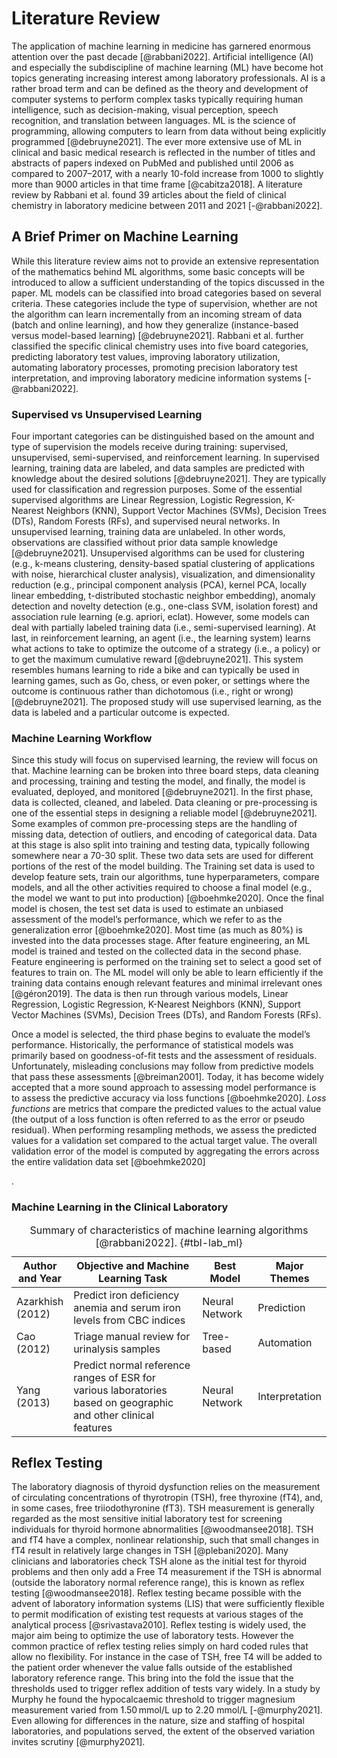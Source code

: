 # Literature Review

The application of machine learning in medicine has garnered enormous
attention over the past decade [@rabbani2022]. Artificial intelligence
(AI) and especially the subdiscipline of machine learning (ML) have
become hot topics generating increasing interest among laboratory
professionals. AI is a rather broad term and can be defined as the
theory and development of computer systems to perform complex tasks
typically requiring human intelligence, such as decision-making, visual
perception, speech recognition, and translation between languages. ML is
the science of programming, allowing computers to learn from data
without being explicitly programmed [@debruyne2021]. The ever more
extensive use of ML in clinical and basic medical research is reflected
in the number of titles and abstracts of papers indexed on PubMed and
published until 2006 as compared to 2007--2017, with a nearly 10-fold
increase from 1000 to slightly more than 9000 articles in that time
frame [@cabitza2018]. A literature review by Rabbani et al. found 39
articles about the field of clinical chemistry in laboratory medicine
between 2011 and 2021 [-@rabbani2022].

## A Brief Primer on Machine Learning

While this literature review aims not to provide an extensive
representation of the mathematics behind ML algorithms, some basic
concepts will be introduced to allow a sufficient understanding of the
topics discussed in the paper. ML models can be classified into broad
categories based on several criteria. These categories include the type
of supervision, whether are not the algorithm can learn incrementally
from an incoming stream of data (batch and online learning), and how
they generalize (instance-based versus model-based learning)
[@debruyne2021]. Rabbani et al. further classified the specific clinical
chemistry uses into five board categories, predicting laboratory test
values, improving laboratory utilization, automating laboratory
processes, promoting precision laboratory test interpretation, and
improving laboratory medicine information systems [-@rabbani2022].

### Supervised vs Unsupervised Learning

Four important categories can be distinguished based on the amount and
type of supervision the models receive during training: supervised,
unsupervised, semi-supervised, and reinforcement learning. In supervised
learning, training data are labeled, and data samples are predicted with
knowledge about the desired solutions [@debruyne2021]. They are
typically used for classification and regression purposes. Some of the
essential supervised algorithms are Linear Regression, Logistic
Regression, K-Nearest Neighbors (KNN), Support Vector Machines (SVMs),
Decision Trees (DTs), Random Forests (RFs), and supervised neural
networks. In unsupervised learning, training data are unlabeled. In
other words, observations are classified without prior data sample
knowledge [@debruyne2021]. Unsupervised algorithms can be used for
clustering (e.g., k-means clustering, density-based spatial clustering
of applications with noise, hierarchical cluster analysis),
visualization, and dimensionality reduction (e.g., principal component
analysis (PCA), kernel PCA, locally linear embedding, t-distributed
stochastic neighbor embedding), anomaly detection and novelty detection
(e.g., one-class SVM, isolation forest) and association rule learning
(e.g. apriori, eclat). However, some models can deal with partially
labeled training data (i.e., semi-supervised learning). At last, in
reinforcement learning, an agent (i.e., the learning system) learns what
actions to take to optimize the outcome of a strategy (i.e., a policy)
or to get the maximum cumulative reward [@debruyne2021]. This system
resembles humans learning to ride a bike and can typically be used in
learning games, such as Go, chess, or even poker, or settings where the
outcome is continuous rather than dichotomous (i.e., right or
wrong)[@debruyne2021]. The proposed study will use supervised learning,
as the data is labeled and a particular outcome is expected.

### Machine Learning Workflow

Since this study will focus on supervised learning, the review will
focus on that. Machine learning can be broken into three board steps,
data cleaning and processing, training and testing the model, and
finally, the model is evaluated, deployed, and monitored
[@debruyne2021]. In the first phase, data is collected, cleaned, and
labeled. Data cleaning or pre-processing is one of the essential steps
in designing a reliable model [@debruyne2021]. Some examples of common
pre-processing steps are the handling of missing data, detection of
outliers, and encoding of categorical data. Data at this stage is also
split into training and testing data, typically following somewhere near
a 70-30 split. These two data sets are used for different portions of
the rest of the model building. The Training set data is used to develop
feature sets, train our algorithms, tune hyperparameters, compare
models, and all the other activities required to choose a final model
(e.g., the model we want to put into production) [@boehmke2020]. Once
the final model is chosen, the test set data is used to estimate an
unbiased assessment of the model's performance, which we refer to as the
generalization error [@boehmke2020]. Most time (as much as 80%) is
invested into the data processes stage. After feature engineering, an ML
model is trained and tested on the collected data in the second phase.
Feature engineering is performed on the training set to select a good
set of features to train on. The ML model will only be able to learn
efficiently if the training data contains enough relevant features and
minimal irrelevant ones [@géron2019]. The data is then run through
various models, Linear Regression, Logistic Regression, K-Nearest
Neighbors (KNN), Support Vector Machines (SVMs), Decision Trees (DTs),
and Random Forests (RFs).

Once a model is selected, the third phase begins to evaluate the model's
performance. Historically, the performance of statistical models was
primarily based on goodness-of-fit tests and the assessment of
residuals. Unfortunately, misleading conclusions may follow from
predictive models that pass these assessments [@breiman2001]. Today, it
has become widely accepted that a more sound approach to assessing model
performance is to assess the predictive accuracy via loss functions
[@boehmke2020]. *Loss functions* are metrics that compare the predicted
values to the actual value (the output of a loss function is often
referred to as the error or pseudo residual). When performing resampling
methods, we assess the predicted values for a validation set compared to
the actual target value. The overall validation error of the model is
computed by aggregating the errors across the entire validation data set
[@boehmke2020]

.<!--# should I talk about Model types ?-->

### Machine Learning in the Clinical Laboratory

<!--# Table needs to be modified -->

| **Author and Year** | **Objective and Machine Learning Task**                                                                         | **Best Model** | **Major Themes** |
|-------------|---------------------------------|-------------|-------------|
| Azarkhish (2012)    | Predict iron deficiency anemia and serum iron levels from CBC indices                                           | Neural Network | Prediction       |
| Cao (2012)          | Triage manual review for urinalysis samples                                                                     | Tree-based     | Automation       |
| Yang (2013)         | Predict normal reference ranges of ESR for various laboratories based on geographic and other clinical features | Neural Network | Interpretation   |

: Summary of characteristics of machine learning algorithms
[@rabbani2022]. {#tbl-lab_ml}

<!--# Need to fill in this section -->

## Reflex Testing

The laboratory diagnosis of thyroid dysfunction relies on the
measurement of circulating concentrations of thyrotropin (TSH), free
thyroxine (fT4), and, in some cases, free triiodothyronine (fT3). TSH
measurement is generally regarded as the most sensitive initial
laboratory test for screening individuals for thyroid hormone
abnormalities [@woodmansee2018]. TSH and fT4 have a complex, nonlinear
relationship, such that small changes in fT4 result in relatively large
changes in TSH [@plebani2020]. Many clinicians and laboratories check
TSH alone as the initial test for thyroid problems and then only add a
Free T4 measurement if the TSH is abnormal (outside the laboratory
normal reference range), this is known as reflex testing
[@woodmansee2018]. Reflex testing became possible with the advent of
laboratory information systems (LIS) that were sufficiently flexible to
permit modification of existing test requests at various stages of the
analytical process [@srivastava2010]. Reflex testing is widely used, the
major aim being to optimize the use of laboratory tests. However the
common practice of reflex testing relies simply on hard coded rules that
allow no flexibility. For instance in the case of TSH, free T4 will be
added to the patient order whenever the value falls outside of the
established laboratory reference range. This bring into the fold the
issue that the thresholds used to trigger reflex addition of tests vary
widely. In a study by Murphy he found the hypocalcaemic threshold to
trigger magnesium measurement varied from 1.50 mmol/L up to 2.20 mmol/L
[-@murphy2021]. Even allowing for differences in the nature, size and
staffing of hospital laboratories, and populations served, the extent of
the observed variation invites scrutiny [@murphy2021].

<!--# insert table and study from strivastava about hypo/hyper thyroid -->

<!--# data from woodmansee and plebani -->
